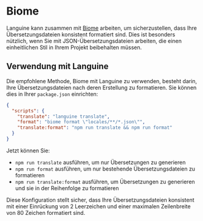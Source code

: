 # Biome

Languine kann zusammen mit [Biome](https://biomejs.dev/) arbeiten, um sicherzustellen, dass Ihre Übersetzungsdateien konsistent formatiert sind. Dies ist besonders nützlich, wenn Sie mit JSON-Übersetzungsdateien arbeiten, die einen einheitlichen Stil in Ihrem Projekt beibehalten müssen.

## Verwendung mit Languine

Die empfohlene Methode, Biome mit Languine zu verwenden, besteht darin, Ihre Übersetzungsdateien nach deren Erstellung zu formatieren. Sie können dies in Ihrer `package.json` einrichten:

```json title="package.json"
{
  "scripts": {
    "translate": "languine translate",
    "format": "biome format \"locales/**/*.json\"",
    "translate:format": "npm run translate && npm run format"
  }
}
```

Jetzt können Sie:
- `npm run translate` ausführen, um nur Übersetzungen zu generieren
- `npm run format` ausführen, um nur bestehende Übersetzungsdateien zu formatieren
- `npm run translate:format` ausführen, um Übersetzungen zu generieren und sie in der Reihenfolge zu formatieren

Diese Konfiguration stellt sicher, dass Ihre Übersetzungsdateien konsistent mit einer Einrückung von 2 Leerzeichen und einer maximalen Zeilenbreite von 80 Zeichen formatiert sind.